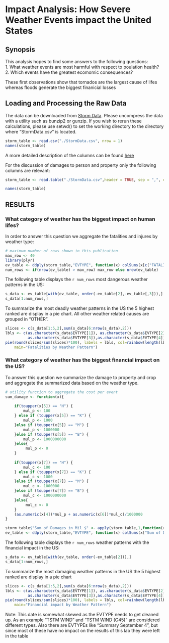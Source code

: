 Impact Analysis: How Severe Weather Events impact the United States 
========================================================

Synopsis
--------
This analysis hopes to find some answers to the following questions:  
1. What weather events are most harmful with respect to poulation health?  
2. Which events have the greatest ecomomic consequences?  

These first observations show that tornados are the largest cause of lifes  
whereas floods generate the biggest finanicial losses

Loading and Processing the Raw Data
-----------------------------------

The data can be downloaded from [Storm Data](https://d396qusza40orc.cloudfront.net/repdata%2Fdata%2FStormData.csv.bz2). Please uncompress the data with a utility such as   bunzip2 or gunzip. If you wish to rerun these calculations, please use setwd() to set the   working directory to the directory where "StormData.csv" is located. 

```r
storm_table <- read.csv("./StormData.csv", nrow = 1)
names(storm_table)
```
A more detailed description of the columns can be found [here](https://d396qusza40orc.cloudfront.net/repdata%2Fpeer2_doc%2Fpd01016005curr.pdf)

For the discussion of damages to person and property only the following columns are   relevant:   

```r

storm_table <- read.table("./StormData.csv",header = TRUE, sep = ",", colClasses = c(rep("NULL", 7),"factor", rep("NULL",14), rep("numeric",2), "numeric","factor", "numeric","factor",rep("NULL", 9) ))

names(storm_table)

```

RESULTS
-------
### What category of weather has the biggest impact on human lifes? 
In order to answer this question we aggregate the fatalities and injures by weather type:

```r
# maximum number of rows shown in this publication
max_row <- 40
library(plyr)
ev_table <- ddply(storm_table,"EVTYPE", function(x) colSums(x[c("FATALITIES","INJURIES")]))
num_rows <- if(nrow(ev_table) > max_row) max_row else nrow(ev_table)


```
The following table displays the `r num_rows` most dangerous weather patterns in the US:

```r
s_data <- ev_table[with(ev_table, order(-ev_table[2],-ev_table[,3])),]
s_data[1:num_rows,]
```

To summarize the most deadly weather patterns in the US the 5 highest ranked are display   in a pie chart. All other weather related causes are grouped in "OTHER".
```r

slices <- c(s_data[1:5,2],sum(s_data[6:nrow(s_data),2]))
lbls <- c(as.character(s_data$EVTYPE[1]), as.character(s_data$EVTYPE[2]), 
          as.character(s_data$EVTYPE[3]),as.character(s_data$EVTYPE[4]),as.character(s_data$EVTYPE[5]), "OTHER")
pie(round(slices/sum(slices)*100), labels = lbls, col=rainbow(length(lbls)), 
    main="Fatalities by Weather Pattern")
```
### What category of weather has the biggest financial impact on the US?
To answer this question we summarize the damage to property and crop and aggregate the summarized data based on the weather type.

```r
# utility function to aggregate the cost per event
sum_damage <- function(x){
    
    if(toupper(x[5]) == "H") {
        mul_p <- 100
    } else if (toupper(x[5]) == "K") {
        mul_p <- 1000
    }else if (toupper(x[5]) == "M") {
        mul_p <- 1000000
    }else if (toupper(x[5]) == "B") {
        mul_p <- 1000000000
    }else{
         mul_p <- 0   
    }
    
    if(toupper(x[7]) == "H") {
        mul_c <- 100
    } else if (toupper(x[7]) == "K") {
        mul_c <- 1000
    }else if (toupper(x[7]) == "M") {
        mul_c <- 1000000
    }else if (toupper(x[7]) == "B") {
        mul_c <- 1000000000
    }else{
         mul_c <- 0   
    }
    (as.numeric(x[4])*mul_p + as.numeric(x[6])*mul_c)/1000000
}

storm_table$"Sum of Damages in Mil $" <- apply(storm_table,1,function(row) sum_damage(row) )
ev_table <- ddply(storm_table,"EVTYPE", function(x) colSums(x["Sum of Damages in Mil $"]))
```
The following table displays the `r num_rows` weather patterns with the financial impact in the US:
```r
s_data <- ev_table[with(ev_table, order(-ev_table[2])),]
s_data[1:num_rows,]

```
To summarize the most damaging weather patterns in the US the 5 highest ranked are display in a pie chart 
```r

slices <- c(s_data[1:5,2],sum(s_data[6:nrow(s_data),2]))
lbls <- c(as.character(s_data$EVTYPE[1]), as.character(s_data$EVTYPE[2]), 
          as.character(s_data$EVTYPE[3]),as.character(s_data$EVTYPE[4]),as.character(s_data$EVTYPE[5]), "OTHER")
pie(round(slices/sum(slices)*100), labels = lbls, col=rainbow(length(lbls)), 
    main="Financial impact by Weather Pattern")
```
Note: This date is somewhat skewed as the EVTYPE needs to get cleaned up. As an example "TSTM WIND" and "TSTM WIND (G45)" are considered different types. Also there are EVTYPEs like "Summary September 4", but since most of these have no impact on the results of this lab they were left in the table

